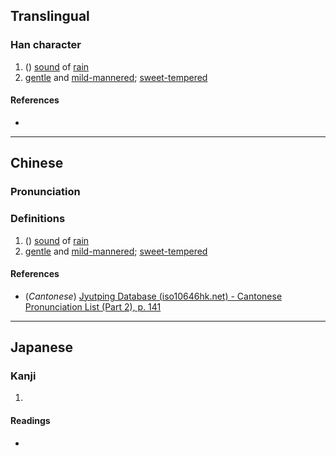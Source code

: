 {{character info/new}}
==Translingual==

===Han character===
{{Han char|rn=85|rad=水|as=09|sn=12|four=36141|canj=ERSJ|ids=⿰氵咠}}

# ({{zh-only|湒湒}}) [[sound]] of [[rain]]
# [[gentle]] and [[mild-mannered]]; [[sweet-tempered]]

====References====
* {{Han ref|kx=0636.310|dkj=17831|dj=1044.010|hdz=31675.010|uh=6E52|ud=28242|bh=DA53|bd=55891}}

----

==Chinese==
{{zh-forms}}

===Pronunciation===
{{zh-pron
|m=jí
|c=cap1
|mc=y
|oc=y
|ma=
|cat=n,a
}}

===Definitions===
{{zh-hanzi}}

# ({{zh-only|湒湒}}) [[sound]] of [[rain]]
# [[gentle]] and [[mild-mannered]]; [[sweet-tempered]]

====References====
* (''Cantonese'') [http://www.iso10646hk.net/jp/document/download.jsp Jyutping Database (iso10646hk.net) - Cantonese Pronunciation List (Part 2), p. 141]

----

==Japanese==

===Kanji===
{{ja-kanji|grade=|rs=水09}}

# {{defn|lang=ja|sort=水09}}

====Readings====
* {{ja-readings|on=[[しゅう]] (shū)|kun=[[ふる]] (furu)}}